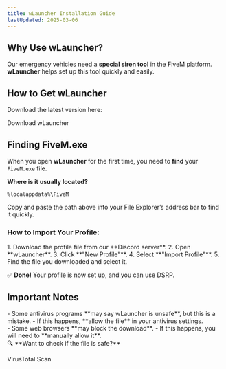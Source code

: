 ```yaml
---
title: wLauncher Installation Guide
lastUpdated: 2025-03-06
---
```



## Why Use wLauncher?  
Our emergency vehicles need a **special siren tool** in the FiveM platform.  
**wLauncher** helps set up this tool quickly and easily.  

## How to Get wLauncher  
Download the latest version here: 

<LinkButton href="https://github.com/WhitigolSoftware/wLauncher/releases/latest/download/wLauncher.exe">Download wLauncher</LinkButton>

## Finding FiveM.exe  
When you open **wLauncher** for the first time, you need to **find** your `FiveM.exe` file.  

**Where is it usually located?** 
```plaintext
%localappdata%\FiveM
```

<Aside type="tip">
Copy and paste the path above into your File Explorer’s address bar to find it quickly.
</Aside>

### How to Import Your Profile:
<Steps>
1. Download the profile file from our **Discord server**.  
2. Open **wLauncher**.  
3. Click **"New Profile"**.  
4. Select **"Import Profile"**.  
5. Find the file you downloaded and select it. 
</Steps>

✅ **Done!** Your profile is now set up, and you can use DSRP.

## Important Notes

<Aside type="caution" title="Antivirus Warnings">
- Some antivirus programs **may say wLauncher is unsafe**, but this is a mistake.  
- If this happens, **allow the file** in your antivirus settings.
</Aside>

<Aside type="caution" title="Browser Warnings">
- Some web browsers **may block the download**.  
- If this happens, you will need to **manually allow it**. 
</Aside>

<Aside title="VirusTotal Scan">
🔍 **Want to check if the file is safe?**  

<LinkButton href="https://www.virustotal.com/gui/file/e332d0b37148bf86b45aaa0c2cddeec0f97ed9b4a506f5676aa6b78966d8ccae">VirusTotal Scan</LinkButton>
</Aside>